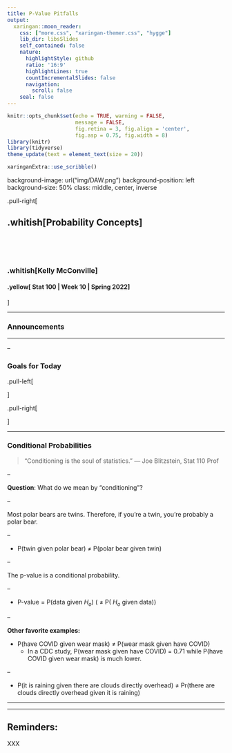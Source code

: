 ```yaml
---
title: P-Value Pitfalls
output:
  xaringan::moon_reader:
    css: ["more.css", "xaringan-themer.css", "hygge"]
    lib_dir: libsSlides
    self_contained: false
    nature:
      highlightStyle: github
      ratio: '16:9'      
      highlightLines: true
      countIncrementalSlides: false
      navigation:
        scroll: false
    seal: false
---
```



```r
knitr::opts_chunk$set(echo = TRUE, warning = FALSE,
                      message = FALSE, 
                      fig.retina = 3, fig.align = 'center',
                      fig.asp = 0.75, fig.width = 8)
library(knitr)
library(tidyverse)
theme_update(text = element_text(size = 20))
```

```r
xaringanExtra::use_scribble()
```



background-image: url("img/DAW.png")
background-position: left
background-size: 50%
class: middle, center, inverse


.pull-right[



## .whitish[Probability Concepts]

<br>

<br>

### .whitish[Kelly McConville]

#### .yellow[ Stat 100 | Week 10 | Spring 2022] 

]



---

### Announcements



****************************

--

### Goals for Today

.pull-left[







] 



.pull-right[





]





---

### Conditional Probabilities

> "Conditioning is the soul of statistics." — Joe Blitzstein, Stat 110 Prof

--

**Question**: What do we mean by "conditioning"?

--

Most polar bears are twins. Therefore, if you're a twin, you're probably a polar bear.

--

* P(twin given polar bear) $\neq$ P(polar bear given twin)


--

The p-value is a conditional probability.  

--

* P-value = P(data given $H_o$) ( $\neq$ P( $H_o$ given data))

--

**Other favorite examples:**

* P(have COVID given wear mask) $\neq$ P(wear mask given have COVID)
    + In a CDC study, P(wear mask given have COVID) = 0.71 while P(have COVID given wear mask) is much lower.
    
--

* P(it is raining given there are clouds directly overhead) $\neq$ Pr(there are clouds directly overhead given it is raining)


---





---

## Reminders:

XXX


